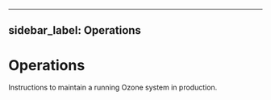 
---
sidebar_label: Operations
---

# Operations


Instructions to maintain a running Ozone system in production.

<DocCardList/>
